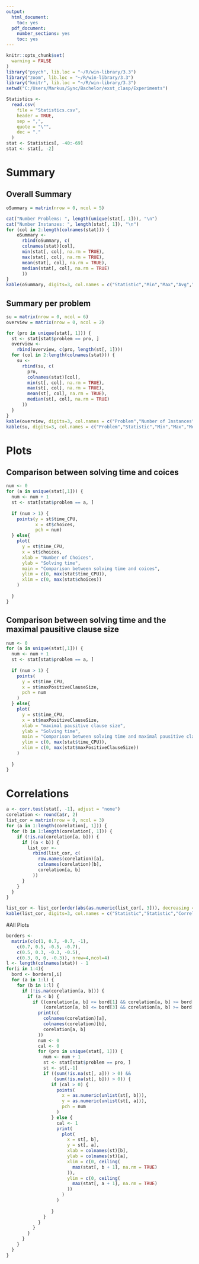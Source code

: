 ```yaml
---
output:
  html_document:
    toc: yes
  pdf_document:
    number_sections: yes
    toc: yes
---
```


```r

knitr::opts_chunk$set(
  warning = FALSE
)
library("psych", lib.loc = "~/R/win-library/3.3")
library("zoom", lib.loc = "~/R/win-library/3.3")
library("knitr", lib.loc = "~/R/win-library/3.3")
setwd("C:/Users/Markus/Sync/Bachelor/exst_clasp/Experiments")

```

```r

Statistics <-
  read.csv(
    file = "Statistics.csv",
    header = TRUE,
    sep = ",",
    quote = "\"",
    dec = "."
  )
stat <- Statistics[, -40:-69]
stat <- stat[, -2]

```

# Summary

## Overall Summary
```r

oSummary = matrix(nrow = 0, ncol = 5)

cat("Number Problems: ", length(unique(stat[, 1])), "\n")
cat("Number Instanzes: ", length(stat[, 1]), "\n")
for (col in 2:length(colnames(stat))) {
    oSummary <-
      rbind(oSummary, c(
      colnames(stat)[col],
      min(stat[, col], na.rm = TRUE),
      max(stat[, col], na.rm = TRUE),
      mean(stat[, col], na.rm = TRUE),
      median(stat[, col], na.rm = TRUE)
      ))
}
kable(oSummary, digits=3, col.names = c("Statistic","Min","Max","Avg","Median"))

```

## Summary per problem
```r

su = matrix(nrow = 0, ncol = 6)
overview = matrix(nrow = 0, ncol = 2)

for (pro in unique(stat[, 1])) {
  st <- stat[stat$problem == pro, ]
  overview <-
    rbind(overview, c(pro, length(st[, 1])))
  for (col in 2:length(colnames(stat))) {
    su <-
      rbind(su, c(
        pro,
        colnames(stat)[col],
        min(st[, col], na.rm = TRUE),
        max(st[, col], na.rm = TRUE),
        mean(st[, col], na.rm = TRUE),
        median(st[, col], na.rm = TRUE)
      ))
  }
}
kable(overview, digits=3, col.names = c("Problem","Number of Instances"))
kable(su, digits=3, col.names = c("Problem","Statistic","Min","Max","Mean","Median"))

```

# Plots

## Comparison between solving time and coices
```r

num <- 0
for (a in unique(stat[,1])) {
  num <- num + 1
  st <- stat[stat$problem == a, ]
  
  if (num > 1) {
    points(y = st$time_CPU,
           x = st$choices,
           pch = num)
  } else{
    plot(
      y = st$time_CPU,
      x = st$choices,
      xlab = "Number of Choices",
      ylab = "Solving time",
      main = "Comparison between solving time and coices",
      ylim = c(0, max(stat$time_CPU)),
      xlim = c(0, max(stat$choices))
    )
    
  }
}

```

## Comparison between solving time and the maximal pausitive clause size
```r

num <- 0
for (a in unique(stat[,1])) {
  num <- num + 1
  st <- stat[stat$problem == a, ]
  
  if (num > 1) {
    points(
      y = st$time_CPU,
      x = st$maxPositiveClauseSize,
      pch = num
    )
  } else{
    plot(
      y = st$time_CPU,
      x = st$maxPositiveClauseSize,
      xlab = "maximal pausitive clause size",
      ylab = "Solving time",
      main = "Comparison between solving time and maximal pausitive clause size",
      ylim = c(0, max(stat$time_CPU)),
      xlim = c(0, max(stat$maxPositiveClauseSize))
    )
    
  }
}

```

# Correlations

```r

a <- corr.test(stat[, -1], adjust = "none")
corelation <- round(a$r, 2)
list_cor = matrix(nrow = 0, ncol = 3)
for (a in 1:length(corelation[, 1])) {
  for (b in 1:length(corelation[, 1])) {
    if (!is.na(corelation[a, b])) {
      if ((a < b)) {
        list_cor <-
          rbind(list_cor, c(
            row.names(corelation)[a],
            colnames(corelation)[b],
            corelation[a, b]
          ))
      }
    }
  }
}

```

```r

list_cor <- list_cor[order(abs(as.numeric(list_cor[, 3])), decreasing = TRUE), ]
kable(list_cor, digits=3, col.names = c("Statistic","Statistic","Correlation"))

```

#All Plots

```r

borders <-
  matrix(c(c(1, 0.7, -0.7, -1),
    c(0.7, 0.5, -0.5, -0.7),
    c(0.5, 0.3, -0.3, -0.5),
    c(0.3, 0, 0, -0.3)), nrow=4,ncol=4)
l <- length(colnames(stat)) - 1
for(i in 1:4){
  bord <- borders[,i]
  for (a in 1:l) {
    for (b in 1:l) {
      if (!is.na(corelation[a, b])) {
        if (a < b) {
          if ((corelation[a, b] <= bord[1] && corelation[a, b] >= bord[2]) ||
              (corelation[a, b] <= bord[3] && corelation[a, b] >= bord[4])) {
            print(c(
              colnames(corelation)[a],
              colnames(corelation)[b],
              corelation[a, b]
            ))
            num <- 0
            cal <- 0
            for (pro in unique(stat[, 1])) {
              num <- num + 1
              st <- stat[stat$problem == pro, ]
              st <- st[,-1]
              if ((sum(!is.na(st[, a])) > 0) &&
                  (sum(!is.na(st[, b])) > 0)) {
                 if (cal > 0) {
                   points(
                     x = as.numeric(unlist(st[, b])),
                     y = as.numeric(unlist(st[, a])),
                     pch = num
                   )
                 } else {
                   cal <- 1
                   print(
                     plot(
                       x = st[, b],
                       y = st[, a],
                       xlab = colnames(st)[b],
                       ylab = colnames(st)[a],
                       xlim = c(0, ceiling(
                         max(stat[, b + 1], na.rm = TRUE)
                       )),
                       ylim = c(0, ceiling(
                         max(stat[, a + 1], na.rm = TRUE)
                       ))
                     )
                   )
                   
                 }
              }
            }
          }
        }
      }
    }
  }
}

```
